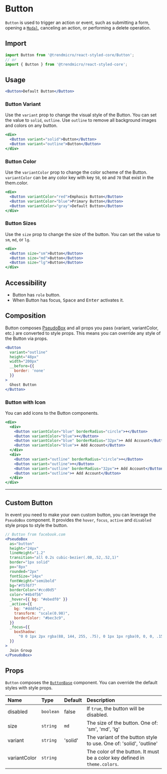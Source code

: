 # Button

`Button` is used to trigger an action or event, such as submitting a form, opening a [`Modal`](./modal), canceling an action, or performing a delete operation.

## Import

```js
import Button from '@trendmicro/react-styled-core/Button';
// or
import { Button } from '@trendmicro/react-styled-core';
```

## Usage

```jsx
<Button>Default Button</Button>
```

### Button Variant

Use the `variant` prop to change the visual style of the Button. You can set the value to `solid`, `outline`. Use `outline` to remove all background images and colors on any button.

```jsx
<div>
  <Button variant="solid">Button</Button>
  <Button variant="outline">Button</Button>
</div>
```

### Button Color

Use the `variantColor` prop to change the color scheme of the Button. `variantColor` can be any color key with key `50`, `60` and `70` that exist in the them.color.

```jsx
<div>
  <Button variantColor="red">Emphasis Button</Button>
  <Button variantColor="blue">Primary Button</Button>
  <Button variantColor="gray">Default Button</Button>
</div>
```

### Button Sizes

Use the `size` prop to change the size of the button. You can set the value to `sm`, `md`, or `lg`.

```jsx
<div>
  <Button size="sm">Button</Button>
  <Button size="md">Button</Button>
  <Button size="lg">Button</Button>
</div>
```

## Accessibility

- Button has `role` button.
- When Button has focus, <kbd>Space</kbd> and <kbd>Enter</kbd> activates it.

## Composition

Button composes [PseudoBox](./pseudobox) and all props you pass (variant, variantColor, etc.) are converted to style props. This means you can override any style of the Button via props.

```jsx
<Button
  variant="outline"
  height="48px"
  width="200px"
  __before={{
    border: 'none'
  }}
>
  Ghost Button
</Button>
```
### Button with Icon

You can add icons to the Button components.

```jsx
<div>
  <div>
    <Button variantColor="blue" borderRadius="circle">+</Button>
    <Button variantColor="blue">+</Button>
    <Button variantColor="blue" borderRadius="32px">+ Add Account</Button>
    <Button variantColor="blue">+ Add Account</Button>
  </div>
  <div>
    <Button variant="outline" borderRadius="circle">+</Button>
    <Button variant="outline">+</Button>
    <Button variant="outline" borderRadius="32px">+ Add Account</Button>
    <Button variant="outline">+ Add Account</Button>
  </div>
</div>
```
---

## Custom Button

In event you need to make your own custom button, you can leverage the
`PseudoBox` component. It provides the `hover`, `focus`, `active` and `disabled` style props to style the button.

```jsx
// Button from facebook.com
<PseudoBox
  as="button"
  height="24px"
  lineHeight="1.2"
  transition="all 0.2s cubic-bezier(.08,.52,.52,1)"
  border="1px solid"
  px="8px"
  rounded="2px"
  fontSize="14px"
  fontWeight="semibold"
  bg="#f5f6f7"
  borderColor="#ccd0d5"
  color="#4b4f56"
  _hover={{ bg: "#ebedf0" }}
  _active={{
    bg: "#dddfe2",
    transform: "scale(0.98)",
    borderColor: "#bec3c9",
  }}
  _focus={{
    boxShadow:
      "0 0 1px 2px rgba(88, 144, 255, .75), 0 1px 1px rgba(0, 0, 0, .15)",
  }}
>
  Join Group
</PseudoBox>
```

## Props

`Button` composes the [`ButtonBase`](./buttonbase) component. You can override the default styles with style props.

| Name | Type | Default | Description |
| :--- | :--- | :------ | :---------- |
| disabled | `boolean` | false | If `true`, the button will be disabled. |
| size | `string` | `md` | The size of the button. One of: 'sm', 'md', 'lg' |
| variant | `string` | 'solid' | The variant of the button style to use. One of: 'solid', 'outline' |
| variantColor | `string` | | The color of the button. It must be a color key defined in `theme.colors`. |

